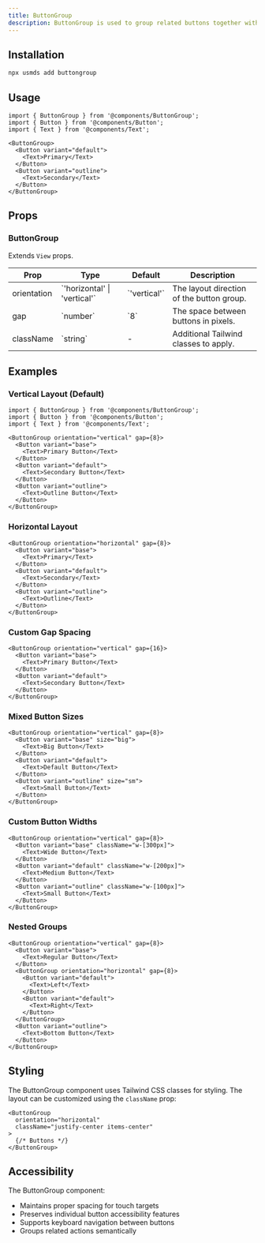 ```yaml
---
title: ButtonGroup
description: ButtonGroup is used to group related buttons together with consistent spacing.
---
```


## Installation

```bash
npx usmds add buttongroup
```

## Usage

```tsx
import { ButtonGroup } from '@components/ButtonGroup';
import { Button } from '@components/Button';
import { Text } from '@components/Text';

<ButtonGroup>
  <Button variant="default">
    <Text>Primary</Text>
  </Button>
  <Button variant="outline">
    <Text>Secondary</Text>
  </Button>
</ButtonGroup>
```

## Props

### ButtonGroup

Extends `View` props.

<table>
  <thead>
    <tr>
      <th>Prop</th>
      <th>Type</th>
      <th>Default</th>
      <th>Description</th>
    </tr>
  </thead>
  <tbody>
    <tr>
      <td>orientation</td>
      <td>`'horizontal' | 'vertical'`</td>
      <td>`'vertical'`</td>
      <td>The layout direction of the button group.</td>
    </tr>
    <tr>
      <td>gap</td>
      <td>`number`</td>
      <td>`8`</td>
      <td>The space between buttons in pixels.</td>
    </tr>
    <tr>
      <td>className</td>
      <td>`string`</td>
      <td>-</td>
      <td>Additional Tailwind classes to apply.</td>
    </tr>
  </tbody>
</table>

## Examples

### Vertical Layout (Default)

```tsx
import { ButtonGroup } from '@components/ButtonGroup';
import { Button } from '@components/Button';
import { Text } from '@components/Text';

<ButtonGroup orientation="vertical" gap={8}>
  <Button variant="base">
    <Text>Primary Button</Text>
  </Button>
  <Button variant="default">
    <Text>Secondary Button</Text>
  </Button>
  <Button variant="outline">
    <Text>Outline Button</Text>
  </Button>
</ButtonGroup>
```

### Horizontal Layout

```tsx
<ButtonGroup orientation="horizontal" gap={8}>
  <Button variant="base">
    <Text>Primary</Text>
  </Button>
  <Button variant="default">
    <Text>Secondary</Text>
  </Button>
  <Button variant="outline">
    <Text>Outline</Text>
  </Button>
</ButtonGroup>
```

### Custom Gap Spacing

```tsx
<ButtonGroup orientation="vertical" gap={16}>
  <Button variant="base">
    <Text>Primary Button</Text>
  </Button>
  <Button variant="default">
    <Text>Secondary Button</Text>
  </Button>
</ButtonGroup>
```

### Mixed Button Sizes

```tsx
<ButtonGroup orientation="vertical" gap={8}>
  <Button variant="base" size="big">
    <Text>Big Button</Text>
  </Button>
  <Button variant="default">
    <Text>Default Button</Text>
  </Button>
  <Button variant="outline" size="sm">
    <Text>Small Button</Text>
  </Button>
</ButtonGroup>
```

### Custom Button Widths

```tsx
<ButtonGroup orientation="vertical" gap={8}>
  <Button variant="base" className="w-[300px]">
    <Text>Wide Button</Text>
  </Button>
  <Button variant="default" className="w-[200px]">
    <Text>Medium Button</Text>
  </Button>
  <Button variant="outline" className="w-[100px]">
    <Text>Small Button</Text>
  </Button>
</ButtonGroup>
```

### Nested Groups

```tsx
<ButtonGroup orientation="vertical" gap={8}>
  <Button variant="base">
    <Text>Regular Button</Text>
  </Button>
  <ButtonGroup orientation="horizontal" gap={8}>
    <Button variant="default">
      <Text>Left</Text>
    </Button>
    <Button variant="default">
      <Text>Right</Text>
    </Button>
  </ButtonGroup>
  <Button variant="outline">
    <Text>Bottom Button</Text>
  </Button>
</ButtonGroup>
```

## Styling

The ButtonGroup component uses Tailwind CSS classes for styling. The layout can be customized using the `className` prop:

```tsx
<ButtonGroup 
  orientation="horizontal" 
  className="justify-center items-center"
>
  {/* Buttons */}
</ButtonGroup>
```

## Accessibility

The ButtonGroup component:
- Maintains proper spacing for touch targets
- Preserves individual button accessibility features
- Supports keyboard navigation between buttons
- Groups related actions semantically